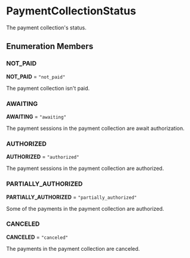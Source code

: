 
# PaymentCollectionStatus

The payment collection's status.

## Enumeration Members

### NOT\_PAID

 **NOT\_PAID** = `"not_paid"`

The payment collection isn't paid.

### AWAITING

 **AWAITING** = `"awaiting"`

The payment sessions in the payment collection are await authorization.

### AUTHORIZED

 **AUTHORIZED** = `"authorized"`

The payment sessions in the payment collection are authorized.

### PARTIALLY\_AUTHORIZED

 **PARTIALLY\_AUTHORIZED** = `"partially_authorized"`

Some of the payments in the payment collection are authorized.

### CANCELED

 **CANCELED** = `"canceled"`

The payments in the payment collection are canceled.
